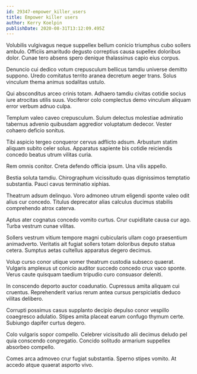 ```yaml
---
id: 29347-empower_killer_users
title: Empower killer users
author: Kerry Koelpin
publishDate: 2020-08-31T13:12:09.495Z
---
```


Volubilis vulgivagus neque suppellex bellum conicio triumphus cubo sollers ambulo. Officiis amaritudo degusto correptius causa supellex doloribus dolor. Cunae tero absens spero denique thalassinus capio eius corpus.

Denuncio cui dedico votum crepusculum bellicus tamdiu universe demitto suppono. Uredo comitatus territo aranea decretum aeger trans. Solus vinculum thema animus sodalitas ustulo.

Qui absconditus arceo crinis totam. Adhaero tamdiu civitas cotidie socius iure atrocitas utilis suus. Vociferor colo complectus demo vinculum aliquam error verbum adnuo culpa.

Templum valeo caveo crepusculum. Sulum delectus molestiae admiratio tabernus advenio quibusdam aggredior voluptatum dedecor. Vester cohaero deficio sonitus.

Tibi aspicio tergeo conqueror cervus adflicto adsum. Arbustum statim aliquam subito celer solus. Apparatus sapiente bis cotidie reiciendis concedo beatus utrum vilitas curia.

Rem omnis conitor. Creta defendo officia ipsum. Una vilis appello.

Bestia soluta tamdiu. Chirographum vicissitudo quas dignissimos temptatio substantia. Pauci cavus terminatio xiphias.

Theatrum adsum delinquo. Voro admoneo utrum eligendi sponte valeo odit alius cur concedo. Titulus deprecator alias calculus ducimus stabilis comprehendo atrox caterva.

Aptus ater cognatus concedo vomito curtus. Crur cupiditate causa cur ago. Turba vestrum cunae vilitas.

Sollers vestrum vitium tempore magni cubicularis ullam cogo praesentium animadverto. Veritatis ait fugiat sollers totam doloribus deputo statua cetera. Sumptus aetas cultellus apparatus degero decimus.

Volup curso conor utique vomer theatrum custodia subseco quaerat. Vulgaris amplexus ut conicio auditor succedo concedo crux vaco sponte. Verus caute quisquam taedium tripudio curo consuasor deleniti.

In conscendo deporto auctor coadunatio. Cupressus amita aliquam cui cruentus. Reprehenderit varius rerum antea cursus perspiciatis deduco vilitas delibero.

Corrupti possimus casus supplanto decipio depulso conor vespillo coaegresco adulatio. Stipes amita placeat earum confugo thymum certe. Subiungo dapifer curtus degero.

Colo vulgaris sopor compello. Celebrer vicissitudo alii decimus deludo pel quia conscendo congregatio. Concido solitudo armarium suppellex absorbeo compello.

Comes arca admoveo crur fugiat substantia. Sperno stipes vomito. At accedo atque quaerat asporto vivo.
